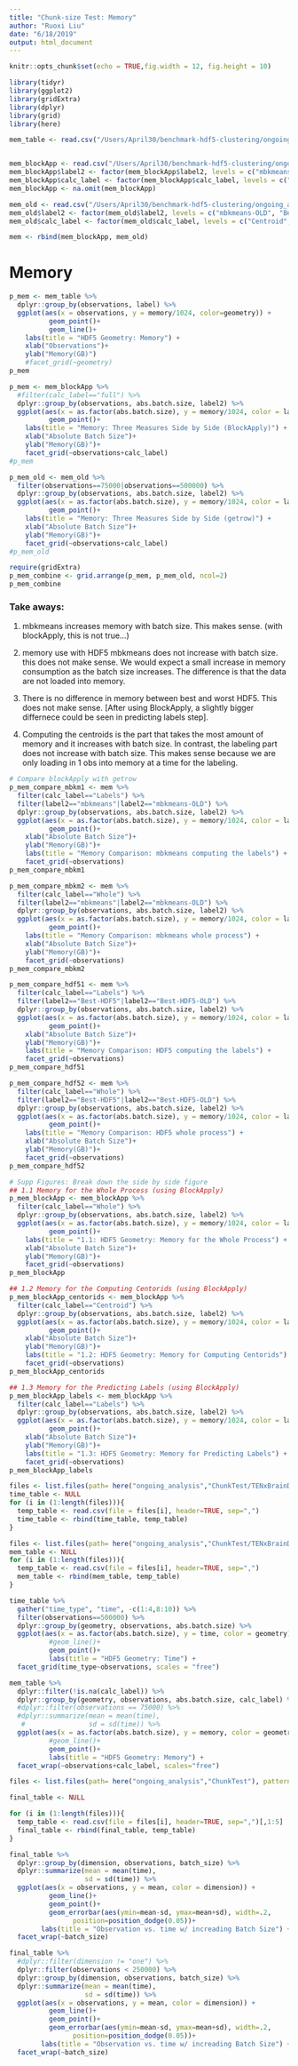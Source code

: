 ```yaml
---
title: "Chunk-size Test: Memory"
author: "Ruoxi Liu"
date: "6/18/2019"
output: html_document
---
```


```r
knitr::opts_chunk$set(echo = TRUE,fig.width = 12, fig.height = 10)
```

```r
library(tidyr)
library(ggplot2)
library(gridExtra)
library(dplyr)
library(grid)
library(here)
```

```r
mem_table <- read.csv("/Users/April30/benchmark-hdf5-clustering/ongoing_analysis/ChunkTest/TENxBrainData/Output/mem_ruoxi_cluster.csv", header=TRUE, sep=",")


mem_blockApp <- read.csv("/Users/April30/benchmark-hdf5-clustering/ongoing_analysis/ChunkTest/TENxBrainData/Output/new_mem_blockapp.csv", header=TRUE, sep=",")
mem_blockApp$label2 <- factor(mem_blockApp$label2, levels = c("mbkmeans", "Best-HDF5", "Worst-HDF5"))
mem_blockApp$calc_label <- factor(mem_blockApp$calc_label, levels = c("Centroid", "Labels", "Whole"))
mem_blockApp <- na.omit(mem_blockApp)

mem_old <- read.csv("/Users/April30/benchmark-hdf5-clustering/ongoing_analysis/ChunkTest/TENxBrainData/Output/before_BloackApp/new_mem_getrow.csv", header=TRUE, sep=",")
mem_old$label2 <- factor(mem_old$label2, levels = c("mbkmeans-OLD", "Best-HDF5-OLD", "Worst-HDF5-OLD"))
mem_old$calc_label <- factor(mem_old$calc_label, levels = c("Centroid", "Labels", "Whole"))

mem <- rbind(mem_blockApp, mem_old)
```

# Memory
```r
p_mem <- mem_table %>% 
  dplyr::group_by(observations, label) %>% 
  ggplot(aes(x = observations, y = memory/1024, color=geometry)) +
          geom_point()+
          geom_line()+
    labs(title = "HDF5 Geometry: Memory") + 
    xlab("Observations")+
    ylab("Memory(GB)")
    #facet_grid(~geometry)
p_mem
```

```r
p_mem <- mem_blockApp %>% 
  #filter(calc_label=="full") %>%
  dplyr::group_by(observations, abs.batch.size, label2) %>% 
  ggplot(aes(x = as.factor(abs.batch.size), y = memory/1024, color = label2)) +
          geom_point()+
    labs(title = "Memory: Three Measures Side by Side (BlockApply)") + 
    xlab("Absolute Batch Size")+
    ylab("Memory(GB)")+
    facet_grid(~observations+calc_label)
#p_mem
```

```r
p_mem_old <- mem_old %>% 
  filter(observations==75000|observations==500000) %>%
  dplyr::group_by(observations, abs.batch.size, label2) %>% 
  ggplot(aes(x = as.factor(abs.batch.size), y = memory/1024, color = label2)) +
          geom_point()+
    labs(title = "Memory: Three Measures Side by Side (getrow)") + 
    xlab("Absolute Batch Size")+
    ylab("Memory(GB)")+
    facet_grid(~observations+calc_label)
#p_mem_old
```

```r
require(gridExtra)
p_mem_combine <- grid.arrange(p_mem, p_mem_old, ncol=2)
p_mem_combine
```

### Take aways:

1. mbkmeans increases memory with batch size. This makes sense. (with blockApply, this is not true...)

2. memory use with HDF5 mbkmeans does not increase with batch size. this does not make sense. We would expect a small increase in memory consumption as the batch size increases. The difference is that the data are not loaded into memory.

3. There is no difference in memory between best and worst HDF5. This does not make sense. [After using BlockApply, a slightly bigger differnece could be seen in predicting labels step].

4. Computing the centroids is the part that takes the most amount of memory and it increases with batch size. In contrast, the labeling part does not increase with batch size. This makes sense because we are only loading in 1 obs into memory at a time for the labeling. 



```r
# Compare blockApply with getrow
p_mem_compare_mbkm1 <- mem %>% 
  filter(calc_label=="Labels") %>%
  filter(label2=="mbkmeans"|label2=="mbkmeans-OLD") %>%
  dplyr::group_by(observations, abs.batch.size, label2) %>% 
  ggplot(aes(x = as.factor(abs.batch.size), y = memory/1024, color = label2)) +
          geom_point()+
    xlab("Absolute Batch Size")+
    ylab("Memory(GB)")+
    labs(title = "Memory Comparison: mbkmeans computing the labels") + 
    facet_grid(~observations)
p_mem_compare_mbkm1
```
```r
p_mem_compare_mbkm2 <- mem %>% 
  filter(calc_label=="Whole") %>%
  filter(label2=="mbkmeans"|label2=="mbkmeans-OLD") %>%
  dplyr::group_by(observations, abs.batch.size, label2) %>% 
  ggplot(aes(x = as.factor(abs.batch.size), y = memory/1024, color = label2)) +
          geom_point()+
    labs(title = "Memory Comparison: mbkmeans whole process") + 
    xlab("Absolute Batch Size")+
    ylab("Memory(GB)")+
    facet_grid(~observations)
p_mem_compare_mbkm2
```

```r
p_mem_compare_hdf51 <- mem %>% 
  filter(calc_label=="Labels") %>%
  filter(label2=="Best-HDF5"|label2=="Best-HDF5-OLD") %>%
  dplyr::group_by(observations, abs.batch.size, label2) %>% 
  ggplot(aes(x = as.factor(abs.batch.size), y = memory/1024, color = label2)) +
          geom_point()+
    xlab("Absolute Batch Size")+
    ylab("Memory(GB)")+
    labs(title = "Memory Comparison: HDF5 computing the labels") + 
    facet_grid(~observations)
p_mem_compare_hdf51
```
```r
p_mem_compare_hdf52 <- mem %>% 
  filter(calc_label=="Whole") %>%
  filter(label2=="Best-HDF5"|label2=="Best-HDF5-OLD") %>%
  dplyr::group_by(observations, abs.batch.size, label2) %>% 
  ggplot(aes(x = as.factor(abs.batch.size), y = memory/1024, color = label2)) +
          geom_point()+
    labs(title = "Memory Comparison: HDF5 whole process") + 
    xlab("Absolute Batch Size")+
    ylab("Memory(GB)")+
    facet_grid(~observations)
p_mem_compare_hdf52
```

```r
# Supp Figures: Break down the side by side figure
## 1.1 Memory for the Whole Process (using BlockApply)
p_mem_blockApp <- mem_blockApp %>% 
  filter(calc_label=="Whole") %>%
  dplyr::group_by(observations, abs.batch.size, label2) %>% 
  ggplot(aes(x = as.factor(abs.batch.size), y = memory/1024, color = label2)) +
          geom_point()+
    labs(title = "1.1: HDF5 Geometry: Memory for the Whole Process") + 
    xlab("Absolute Batch Size")+
    ylab("Memory(GB)")+
    facet_grid(~observations)
p_mem_blockApp
```


```r
## 1.2 Memory for the Computing Centorids (using BlockApply)
p_mem_blockApp_centorids <- mem_blockApp %>% 
  filter(calc_label=="Centroid") %>%
  dplyr::group_by(observations, abs.batch.size, label2) %>% 
  ggplot(aes(x = as.factor(abs.batch.size), y = memory/1024, color = label2)) +
          geom_point()+
    xlab("Absolute Batch Size")+
    ylab("Memory(GB)")+
    labs(title = "1.2: HDF5 Geometry: Memory for Computing Centorids") + 
    facet_grid(~observations)
p_mem_blockApp_centorids
```


```r
## 1.3 Memory for the Predicting Labels (using BlockApply)
p_mem_blockApp_labels <- mem_blockApp %>% 
  filter(calc_label=="Labels") %>%
  dplyr::group_by(observations, abs.batch.size, label2) %>% 
  ggplot(aes(x = as.factor(abs.batch.size), y = memory/1024, color = label2)) +
          geom_point()+
    xlab("Absolute Batch Size")+
    ylab("Memory(GB)")+
    labs(title = "1.3: HDF5 Geometry: Memory for Predicting Labels") + 
    facet_grid(~observations)
p_mem_blockApp_labels
```

```r
files <- list.files(path= here("ongoing_analysis","ChunkTest/TENxBrainData/Output"), pattern="^time_[a-z]+.csv", full.names=TRUE, recursive=FALSE)
time_table <- NULL
for (i in (1:length(files))){
  temp_table <- read.csv(file = files[i], header=TRUE, sep=",")
  time_table <- rbind(time_table, temp_table)
}

files <- list.files(path= here("ongoing_analysis","ChunkTest/TENxBrainData/Output"), pattern="^mem_[a-z]+.csv", full.names=TRUE, recursive=FALSE)
mem_table <- NULL
for (i in (1:length(files))){
  temp_table <- read.csv(file = files[i], header=TRUE, sep=",")
  mem_table <- rbind(mem_table, temp_table)
}
```

```r
time_table %>% 
  gather("time_type", "time", -c(1:4,8:10)) %>%
  filter(observations==500000) %>%
  dplyr::group_by(geometry, observations, abs.batch.size) %>% 
  ggplot(aes(x = as.factor(abs.batch.size), y = time, color = geometry)) +
          #geom_line()+
          geom_point()+
          labs(title = "HDF5 Geometry: Time") + 
  facet_grid(time_type~observations, scales = "free")
```
```r
mem_table %>% 
  dplyr::filter(!is.na(calc_label)) %>%
  dplyr::group_by(geometry, observations, abs.batch.size, calc_label) %>% 
  #dplyr::filter(observations == 75000) %>%
  #dplyr::summarize(mean = mean(time), 
   #                sd = sd(time)) %>% 
  ggplot(aes(x = as.factor(abs.batch.size), y = memory, color = geometry)) +
          #geom_line()+
          geom_point()+
          labs(title = "HDF5 Geometry: Memory") + 
  facet_wrap(~observations+calc_label, scales="free")
```

```r
files <- list.files(path= here("ongoing_analysis","ChunkTest"), pattern="*.csv", full.names=TRUE, recursive=FALSE)

final_table <- NULL

for (i in (1:length(files))){
  temp_table <- read.csv(file = files[i], header=TRUE, sep=",")[,1:5]
  final_table <- rbind(final_table, temp_table)
}
```

```r
final_table %>% 
  dplyr::group_by(dimension, observations, batch_size) %>% 
  dplyr::summarize(mean = mean(time), 
                   sd = sd(time)) %>% 
  ggplot(aes(x = observations, y = mean, color = dimension)) +
          geom_line()+
          geom_point()+
          geom_errorbar(aes(ymin=mean-sd, ymax=mean+sd), width=.2,
                position=position_dodge(0.05))+
        labs(title = "Observation vs. time w/ increading Batch Size") + 
  facet_wrap(~batch_size)
```

```r
final_table %>% 
  #dplyr::filter(dimension != "one") %>%
  dplyr::filter(observations < 250000) %>%
  dplyr::group_by(dimension, observations, batch_size) %>% 
  dplyr::summarize(mean = mean(time), 
                   sd = sd(time)) %>% 
  ggplot(aes(x = observations, y = mean, color = dimension)) +
          geom_line()+
          geom_point()+
          geom_errorbar(aes(ymin=mean-sd, ymax=mean+sd), width=.2,
                position=position_dodge(0.05))+
        labs(title = "Observation vs. time w/ increading Batch Size") + 
  facet_wrap(~batch_size)
```


